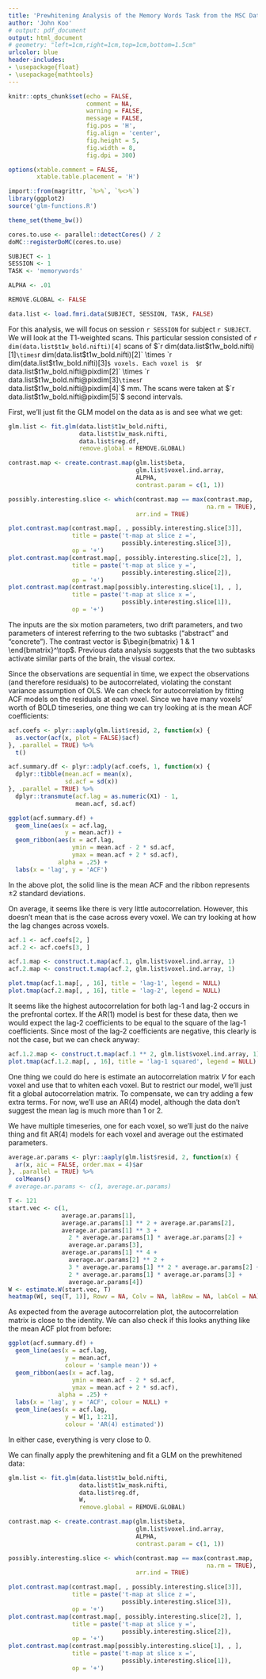 ```yaml
---
title: 'Prewhitening Analysis of the Memory Words Task from the MSC Dataset'
author: 'John Koo'
# output: pdf_document
output: html_document
# geometry: "left=1cm,right=1cm,top=1cm,bottom=1.5cm"
urlcolor: blue
header-includes:
- \usepackage{float}
- \usepackage{mathtools}
---
```


```r
knitr::opts_chunk$set(echo = FALSE, 
                      comment = NA, 
                      warning = FALSE, 
                      message = FALSE, 
                      fig.pos = 'H', 
                      fig.align = 'center', 
                      fig.height = 5, 
                      fig.width = 8, 
                      fig.dpi = 300)

options(xtable.comment = FALSE, 
        xtable.table.placement = 'H')

import::from(magrittr, `%>%`, `%<>%`)
library(ggplot2)
source('glm-functions.R')

theme_set(theme_bw())

cores.to.use <- parallel::detectCores() / 2
doMC::registerDoMC(cores.to.use)
```

```r
SUBJECT <- 1
SESSION <- 1
TASK <- 'memorywords'

ALPHA <- .01

REMOVE.GLOBAL <- FALSE
```

```r
data.list <- load.fmri.data(SUBJECT, SESSION, TASK, FALSE)
```

For this analysis, we will focus on session `r SESSION` for subject 
`r SUBJECT`. We will look at the T1-weighted scans. This particular session 
consisted of `r dim(data.list$t1w_bold.nifti)[4]` scans of 
$`r dim(data.list$t1w_bold.nifti)[1]` \times 
`r dim(data.list$t1w_bold.nifti)[2]` \times 
`r dim(data.list$t1w_bold.nifti)[3]`$ voxels. Each voxel is 
$`r data.list$t1w_bold.nifti@pixdim[2]` \times
`r data.list$t1w_bold.nifti@pixdim[3]` \times 
`r data.list$t1w_bold.nifti@pixdim[4]`$ mm. The scans were taken at 
$`r data.list$t1w_bold.nifti@pixdim[5]`$ second intervals.

First, we'll just fit the GLM model on the data as is and see what we get:

```r
glm.list <- fit.glm(data.list$t1w_bold.nifti,
                    data.list$t1w_mask.nifti,
                    data.list$reg.df,
                    remove.global = REMOVE.GLOBAL)
```

```r
contrast.map <- create.contrast.map(glm.list$beta,
                                    glm.list$voxel.ind.array,
                                    ALPHA,
                                    contrast.param = c(1, 1))

possibly.interesting.slice <- which(contrast.map == max(contrast.map,
                                                        na.rm = TRUE),
                                    arr.ind = TRUE)

plot.contrast.map(contrast.map[, , possibly.interesting.slice[3]],
                  title = paste('t-map at slice z =',
                                possibly.interesting.slice[3]),
                  op = '+')
plot.contrast.map(contrast.map[, possibly.interesting.slice[2], ],
                  title = paste('t-map at slice y =',
                                possibly.interesting.slice[2]),
                  op = '+')
plot.contrast.map(contrast.map[possibly.interesting.slice[1], , ],
                  title = paste('t-map at slice x =',
                                possibly.interesting.slice[1]),
                  op = '+')
```

The inputs are the six motion parameters, two drift parameters, and two 
parameters of interest referring to the two subtasks ("abstract" and 
"concrete"). The contrast vector is $\begin{bmatrix} 1 & 1 \end{bmatrix}^\top$. 
Previous data analysis suggests that the two subtasks activate similar parts 
of the brain, the visual cortex. 

Since the observations are sequential in time, we expect the observations (and 
therefore residuals) to be autocorrelated, violating the constant variance 
assumption of OLS. We can check for autocorrelation by fitting ACF models on 
the residuals at each voxel. Since we have many voxels' worth of BOLD 
timeseries, one thing we can try looking at is the mean ACF coefficients:

```r
acf.coefs <- plyr::aaply(glm.list$resid, 2, function(x) {
  as.vector(acf(x, plot = FALSE)$acf)
}, .parallel = TRUE) %>% 
  t()

acf.summary.df <- plyr::adply(acf.coefs, 1, function(x) {
  dplyr::tibble(mean.acf = mean(x), 
                sd.acf = sd(x))
}, .parallel = TRUE) %>% 
  dplyr::transmute(acf.lag = as.numeric(X1) - 1,
                   mean.acf, sd.acf)

ggplot(acf.summary.df) + 
  geom_line(aes(x = acf.lag, 
                y = mean.acf)) + 
  geom_ribbon(aes(x = acf.lag,
                  ymin = mean.acf - 2 * sd.acf,
                  ymax = mean.acf + 2 * sd.acf),
              alpha = .25) + 
  labs(x = 'lag', y = 'ACF')
```

In the above plot, the solid line is the mean ACF and the ribbon represents 
$\pm 2$ standard deviations. 

On average, it seems like there is very little autocorrelation. However, this 
doesn't mean that is the case across every voxel. We can try looking at how the 
lag changes across voxels.

```r
acf.1 <- acf.coefs[2, ]
acf.2 <- acf.coefs[3, ]

acf.1.map <- construct.t.map(acf.1, glm.list$voxel.ind.array, 1)
acf.2.map <- construct.t.map(acf.2, glm.list$voxel.ind.array, 1)

plot.tmap(acf.1.map[, , 16], title = 'lag-1', legend = NULL)
plot.tmap(acf.2.map[, , 16], title = 'lag-2', legend = NULL)
```

It seems like the highest autocorrelation for both lag-1 and lag-2 occurs 
in the prefrontal cortex. If the AR(1) model is best for these data, then we 
would expect the lag-2 coefficients to be equal to the square of the lag-1 
coefficients. Since most of the lag-2 coefficients are negative, this 
clearly is not the case, but we can check anyway:

```r
acf.1.2.map <- construct.t.map(acf.1 ** 2, glm.list$voxel.ind.array, 1)
plot.tmap(acf.1.2.map[, , 16], title = 'lag-1 squared', legend = NULL)
```

One thing we could do here is estimate an autocorrelation matrix $V$ for each 
voxel and use that to whiten each voxel. But to restrict our model, we'll just 
fit a global autocorrelation matrix. To compensate, we can try adding a few 
extra terms. For now, we'll use an AR(4) model, although the data don't suggest 
the mean lag is much more than 1 or 2. 

We have multiple timeseries, one for each voxel, so we'll just do the naive 
thing and fit AR(4) models for each voxel and average out the estimated 
parameters. 

```r
average.ar.params <- plyr::aaply(glm.list$resid, 2, function(x) {
  ar(x, aic = FALSE, order.max = 4)$ar
}, .parallel = TRUE) %>% 
  colMeans()
# average.ar.params <- c(1, average.ar.params)

T <- 121
start.vec <- c(1, 
               average.ar.params[1],
               average.ar.params[1] ** 2 + average.ar.params[2],
               average.ar.params[1] ** 3 + 
                 2 * average.ar.params[1] * average.ar.params[2] + 
                 average.ar.params[3],
               average.ar.params[1] ** 4 + 
                 average.ar.params[2] ** 2 + 
                 3 * average.ar.params[1] ** 2 * average.ar.params[2] + 
                 2 * average.ar.params[1] * average.ar.params[3] + 
                 average.ar.params[4])
W <- estimate.W(start.vec, T)
heatmap(W[, seq(T, 1)], Rowv = NA, Colv = NA, labRow = NA, labCol = NA)
```

As expected from the average autocorrelation plot, the autocorrelation matrix 
is close to the identity. We can also check if this looks anything like the 
mean ACF plot from before:

```r
ggplot(acf.summary.df) + 
  geom_line(aes(x = acf.lag, 
                y = mean.acf, 
                colour = 'sample mean')) + 
  geom_ribbon(aes(x = acf.lag,
                  ymin = mean.acf - 2 * sd.acf,
                  ymax = mean.acf + 2 * sd.acf),
              alpha = .25) + 
  labs(x = 'lag', y = 'ACF', colour = NULL) + 
  geom_line(aes(x = acf.lag, 
                y = W[1, 1:21], 
                colour = 'AR(4) estimated'))
```

In either case, everything is very close to 0.

We can finally apply the prewhitening and fit a GLM on the prewhitened data:

```r
glm.list <- fit.glm(data.list$t1w_bold.nifti,
                    data.list$t1w_mask.nifti,
                    data.list$reg.df,
                    W,
                    remove.global = REMOVE.GLOBAL)
```

```r
contrast.map <- create.contrast.map(glm.list$beta,
                                    glm.list$voxel.ind.array,
                                    ALPHA,
                                    contrast.param = c(1, 1))

possibly.interesting.slice <- which(contrast.map == max(contrast.map,
                                                        na.rm = TRUE),
                                    arr.ind = TRUE)

plot.contrast.map(contrast.map[, , possibly.interesting.slice[3]],
                  title = paste('t-map at slice z =',
                                possibly.interesting.slice[3]),
                  op = '+')
plot.contrast.map(contrast.map[, possibly.interesting.slice[2], ],
                  title = paste('t-map at slice y =',
                                possibly.interesting.slice[2]),
                  op = '+')
plot.contrast.map(contrast.map[possibly.interesting.slice[1], , ],
                  title = paste('t-map at slice x =',
                                possibly.interesting.slice[1]),
                  op = '+')
```

